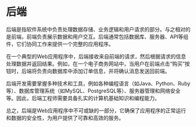 # 后端
后端是指软件系统中负责处理数据存储、业务逻辑和用户请求的部分。与之相对的是前端，前端负责展示数据和用户交互。后端通常包括数据库、服务器、API等组件，它们协同工作来提供一个完整的应用程序。

在一个典型的Web应用程序中，后端接收来自前端的请求，然后根据请求的信息处理数据并返回结果。例如，在一个电子商务网站中，当用户在前端点击“购买”按钮时，后端将负责向数据库中添加订单信息，并将确认消息发送回前端。

后端开发需要掌握多种技术和工具，例如各种编程语言（如Java、Python、Ruby等）、数据库管理系统（如MySQL、PostgreSQL等）、服务器管理和网络安全等。因此，后端工程师需要具备扎实的计算机基础知识和编程能力。

总之，后端是Web应用程序中不可或缺的一部分，它确保了应用程序的正常运行和数据的安全性，为用户提供了可靠和高效的服务。